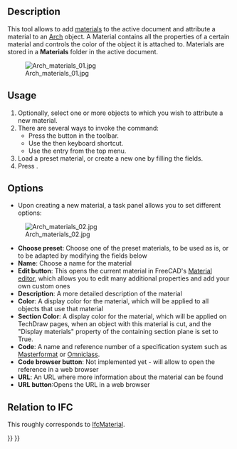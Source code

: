 <languages/>

{{Docnav
|
|
|[[Arch_Workbench|Arch]]
|IconL=
|IconR=
|IconC=Workbench_Arch.svg
}}

{{VeryImportantMessage|THIS COMMAND IS OBSOLETE<br>
It is not available in {{VersionPlus|1.0}}. Use [[BIM_Material|BIM Material]] instead.}}

{{GuiCommand
|Name=Arch SetMaterial
|MenuLocation=Arch → Material tools → Material
|Workbenches=[[Arch_Workbench|Arch]], [[BIM_Workbench|BIM]]
|Shortcut={{KEY|M}} {{KEY|T}}
|SeeAlso=[[Arch_MultiMaterial|Arch MultiMaterial]]
}}

==Description==

This tool allows to add [[Material|materials]] to the active document and attribute a material to an [[Arch_Workbench|Arch]] object. A Material contains all the properties of a certain material and controls the color of the object it is attached to. Materials are stored in a '''Materials''' folder in the active document.

[[Image:Arch materials 01.jpg]]

==Usage==

# Optionally, select one or more objects to which you wish to attribute a new material.
# There are several ways to invoke the command:
#* Press the {{Button|[[Image:Arch_SetMaterial.svg|16px]] [[Arch SetMaterial|Material]]}} button in the toolbar.
#* Use the {{KEY|M}} then {{KEY|T}} keyboard shortcut.
#* Use the {{MenuCommand|Arch → Material Tools → Material}} entry from the top menu.
# Load a preset material, or create a new one by filling the fields.
# Press {{Button|OK}}.

==Options==

* Upon creating a new material, a task panel allows you to set different options:

[[Image:Arch materials 02.jpg]]

* '''Choose preset''': Choose one of the preset materials, to be used as is, or to be adapted by modifying the fields below
* '''Name''': Choose a name for the material
* '''Edit button''': This opens the current material in FreeCAD's [[FEM_MaterialEditor|Material editor]], which allows you to edit many additional properties and add your own custom ones
* '''Description''': A more detailed description of the material
* '''Color''': A display color for the material, which will be applied to all objects that use that material
* '''Section Color''': A display color for the material, which will be applied on TechDraw pages, when an object with this material is cut, and the "Display materials" property of the containing section plane is set to True.
* '''Code''': A name and reference number of a specification system such as [https://en.wikipedia.org/wiki/MasterFormat Masterformat] or [https://web.archive.org/web/20250214112236/https://www.csiresources.org/standards/omniclass Omniclass].
* '''Code browser button''': Not implemented yet - will allow to open the reference in a web browser
* '''URL''': An URL where more information about the material can be found
* '''URL button''':Opens the URL in a web browser

== Relation to IFC ==

This roughly corresponds to [https://standards.buildingsmart.org/IFC/DEV/IFC4_2/FINAL/HTML/link/ifcmaterial.htm IfcMaterial].


{{Docnav
|
|
|[[Arch_Workbench|Arch]]
|IconL=
|IconR=
|IconC=Workbench_Arch.svg
}}

{{BIM_Tools_navi{{#translation:}}}}
{{Userdocnavi{{#translation:}}}}